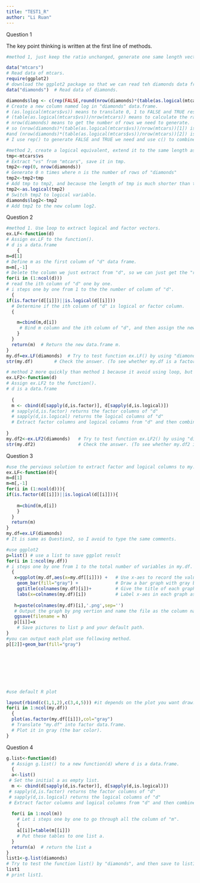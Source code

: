 ---
title: "TEST1_R"
author: "Li Ruan"
---

Question 1 

The key point thinking is written at the first line of methods.
```{r}
#method 1, just keep the ratio unchanged, generate one same length vector of diamonds and add it to its column. But in this method, FALSE and TRUE will not be placed in order.

data("mtcars")   
# Read data of mtcars.
require(ggplot2) 
# download the ggplot2 package so that we can read teh diamonds data frame. (Because diamonds data is included in ggplot2.)
data("diamonds")  # Read data of diamonds.

diamonds$log <- c(rep(FALSE,round(nrow(diamonds)*(table(as.logical(mtcars$vs))/nrow(mtcars))[1])),rep(TRUE,round(nrow(diamonds)*(table(as.logical(mtcars$vs))/nrow(mtcars))[2])))
# Create a new column named log in "diamonds" data.frame.
# (as.logical(mtcars$vs)) means to translate 0, 1 to FALSE and TRUE respectively.
# (table(as.logical(mtcars$vs))/nrow(mtcars)) means to calculate the ratio of FALSE and TRUE in (mtcars$vs).
# nrow(diamonds) means to get the number of rows we need to generate.
# so (nrow(diamonds)*(table(as.logical(mtcars$vs))/nrow(mtcars))[1]) is the numbers of FALSE we need.
#and (nrow(diamonds)*(table(as.logical(mtcars$vs))/nrow(mtcars))[2]) is the numbers of TRUE we need.
# I use rep() to generate FALSE and TRUE we need and use c() to combine them and add them to the new column "log" in the "diamonds".


```

```{r}
#method 2, create a logical equivalent, extend it to the same length as diamonds and add it to diamonds data frame. This method will change the ratio a little bit, but will not change the order.
tmp<-mtcars$vs 
# Extract "vs" from "mtcars", save it in tmp.
tmp2<-rep(0, nrow(diamonds))  
# Generate 0 n times where n is the number of rows of "diamonds" 
tmp2<-tmp2+tmp
# Add tmp to tmp2, and because the length of tmp is much shorter than tmp2, so tmp will be duplicated a lot of times in tmp2.
tmp2<-as.logical(tmp2)
# Switch tmp2 to logical variable.
diamonds$log2<-tmp2
# Add tmp2 to the new column log2.


```

Question 2

```{r}
#method 1. Use loop to extract logical and factor vectors.
ex.LF<-function(d)  
# Assign ex.LF to the function().
# d is a data.frame
    {
m=d[1]
# Define m as the first column of "d" data frame.
m=m[,-1]
# Delete the column we just extract from "d", so we can just get the "row name" column of d.
for(i in (1:ncol(d)))
# read the ith column of "d" one by one. 
# i steps one by one from 1 to the the number of column of "d".
  {
if(is.factor(d[[i]])||is.logical(d[[i]]))
  # Determine if the ith column of "d" is logical or factor column.
  {

    m=cbind(m,d[i])
     # Bind m column and the ith column of "d", and then assign the new data frame as m.
    }
  }
  return(m)  # Return the new data.frame m.
}
my.df=ex.LF(diamonds)  # Try to test function ex.LF() by using "diamonds"
str(my.df)        # Check the answer. (To see whether my.df is a factor or logical data.frame)
```


```{r}
# method 2 more quickly than method 1 because it avoid using loop, but will rearrange the data so that the factor column will in front of logical column.
ex.LF2<-function(d)  
# Assign ex.LF2 to the function().
# d is a data.frame
  
  {
  m <- cbind(d[sapply(d,is.factor)], d[sapply(d,is.logical)])
  # sapply(d,is.factor) returns the factor columns of "d"
  # sapply(d,is.logical) returns the logical columns of "d"
  # Extract factor columns and logical columns from "d" and then combine them and save to "m".
  
}
my.df2<-ex.LF2(diamonds)   # Try to test function ex.LF2() by using "diamonds"
str(my.df2)                # Check the answer. (To see whether my.df2 is a factor or logical data.frame)
```

Question 3

```{r}
#use the pervious solution to extract factor and logical columns to my.df.
ex.LF<-function(d){
m=d[1]
m=m[,-1]
for(i in (1:ncol(d))){
if(is.factor(d[[i]])||is.logical(d[[i]])){
  
    m=cbind(m,d[i])
    }
  }
  return(m)
}
my.df=ex.LF(diamonds)
# It is same as Question2, so I avoid to type the same comments. 

#use ggplot2
p=list() # use a list to save ggplot result
for(i in 1:ncol(my.df))
# i steps one by one from 1 to the total number of variables in my.df. 
  {
   x=ggplot(my.df,aes(x=my.df[[i]])) +   # Use x-aes to record the value of the ith column.
    geom_bar(fill="gray") +              # Draw a bar graph with gray bars
    ggtitle(colnames(my.df)[i])+         # Give the title of each graph as the column names of my.df
    labs(x=colnames(my.df)[i])           # Label x-aes in each graph as the column names of my.df
   
   h=paste(colnames(my.df)[i],'.png',sep='')
   # Output the graph by png vertion and name the file as the column name.
   ggsave(filename = h)  
   p[[i]]=x
    # Save pictures to list p and your default path.
}
#you can output each plot use following method.
p[[2]]+geom_bar(fill="gray")








#use default R plot

layout(rbind(c(1,1,2),c(3,4,5))) #it depends on the plot you want draw.
for(i in 1:ncol(my.df))
  {
  plot(as.factor(my.df[[i]]),col="gray")
  # Translate "my.df" into factor data.frame.
  # Plot it in gray (the bar color).
}
```


Question 4

```{r}

g.list<-function(d)
  # Assign g.list() to a new function(d) where d is a data.frame.
  {
  a<-list()
 # Set the initial a as empty list. 
  m <- cbind(d[sapply(d,is.factor)], d[sapply(d,is.logical)])
 # sapply(d,is.factor) returns the factor columns of "d"
 # sapply(d,is.logical) returns the logical columns of "d"
 # Extract factor columns and logical columns from "d" and then combine them and save to "m".
  
  for(i in 1:ncol(m))
    # Let i steps one by one to go through all the column of "m".
    {
    a[[i]]=table(m[[i]])
    # Put these tables to one list a.
  }
  return(a)  # return the list a 
}
list1<-g.list(diamonds)
# Try to test the function list() by "diamonds", and then save to list1.
list1
# print list1.

```















